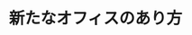 ﻿---
title: "新たなオフィスのあり方"
category: "工学"
vol: "67"
interviewee: "妹尾 大"
url: ""
tags: []
pdf: "67-4-seno.pdf"
facephoto: ""
career: ""
preface: "今の勉強をする環境、仕事をする環境にあなた は満足しているだろうか。知的な刺激が少なく、 アイデアの浮かびにくい環境や、浮かんだアイデ アが形にならないまま失われていくような環境で 勉強したり、働いたりしてはいないだろうか。 妹尾研究室では、人の知識創造を支援するシス テムを作る方法を研究している。ここでは創造性 を高めるオフィス作りの研究を紹介しよう。あな たが新たな知識資産を生み出したいのなら、オ フィスを変えてみてはどうだろう。オフィスは きっとあなたをサポートしてくれるはずだ。"
---
